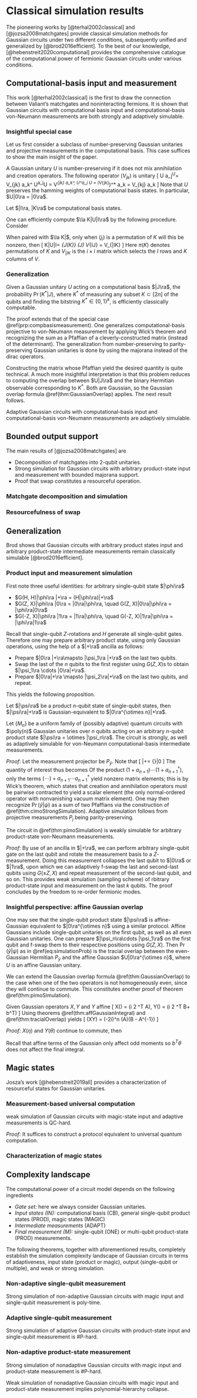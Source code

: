 # Classical simulation results
The pioneering works by [@terhal2002classical] and 
[@jozsa2008matchgates] provide classical simulation 
methods for Gaussian circuits under two different conditions, 
subsequently unified and generalized by [@brod2016efficient]. 
To the best of our knowledge, [@hebenstreit2020computational] 
provides the comprehensive catalogue of the computational power of 
fermionic Gaussian circuits under various conditions. 


## Computational-basis input and measurement

This work [@terhal2002classical] is the first to draw the connection 
between Valiant's matchgates and noninteracting fermions. 
It is shown that Gaussian circuits 
with computational basis input and computational-basis von-Neumann measurements 
are both strongly and adaptively simulable. 

### Insightful special case 
Let us first consider a subclass of number-preserving Gaussian unitaries 
and projective measurements in the computational basis. 
This case suffices to show the main insight of the paper. 

::: {.definition #npunitary name="number-preserving unitary"}
A Gaussian unitary $U$ is number-preserving if it does not mix annihilation 
and creation operators. The following operator $(V_{jk})$ is unitary 
\[ 
    U a_j^\dag U^\dag = V_{jk} a_k^\dag\implies 
    U^\dag a_j^\dag U = V^\dag_{jk} a_k^\dag, \quad U^\dag a_j 
    U = (V_{jk}^\dag)^* a_k = V_{kj} a_k
\] 
Note that $U$ preserves the hamming weights of computational basis states. 
In particular, $U|0\ra = |0\ra$. 
:::

::: {.proposition #compbasismeasurement name="computational basis measurement"} 
Let $|I\ra, |K\ra$ be computational basis states. 
:::
One can efficiently compute $\la K|U|I\ra$ by the following procedure. Consider 
\begin{aligned} 
    U|I\ra 
    &= U a^\dag_I |0\ra = U a_I^\dag U^\dag (U|0\ra) 
    = \sum_{j_1\cdots j_i} V_{I_1j_1}\cdots V_{I_iJ_i} 
    a_{j_1}^\dag \cdots a_{j_i}^\dag |0\ra 
\end{aligned}
When paired with $\la K|$, only when $(j_l)$ is a permutation of $K$ 
will this be nonzero, then 
\[ 
    \la K|U|I\ra = \sum_{J\in \pi(K)} \mrm{sgn}(J) V_{IJ} = \det V_{|IK} 
\] 
Here $\pi(K)$ denotes permutations of $K$ and 
$V_{|IK}$ is the $i\times i$ matrix which selects the $I$ rows 
and $K$ columns of $V$.  


### Generalization
::: {.theorem #cimoStrongSimulation name="strong simulation"} 
Given a Gaussian unitary $U$ acting on a computational basis $|J\ra$, 
the probability $\Pr(K^*|J)$, where $K^*$ of measuring any subset 
$K\subset [2n]$ of the qubits and finding the bitstring $K^*\in \{0, 1\}^k$, 
is efficiently classically computable. 
:::

The proof extends that of the special case \@ref(prp:compbasismeasurement). 
One generalizes computational-basis projective to 
von-Neumann measurement by applying Wick's theorem and 
recognizing the sum as a Pfaffian of a cleverly-constructed matrix 
(instead of the determinant). 
The generalization from number-preserving to parity-preserving Gaussian unitaries 
is done by using the majorana instead of the dirac operators. 

Constructing the matrix whose Pfaffian yield the desired quantity 
is quite technical. 
A much more insightful interpretation is that this problem reduces to computing 
the overlap between $U|J\ra$ and the binary Hermitian observable corresponding to $K^*$. 
Both are Gaussian, so the Gaussian overlap formula 
\@ref(thm:GaussianOverlap) applies. The next result follows. 

::: {.theorem #cimoAdaptiveSimulation name="adaptive simulation"} 
Adaptive Gaussian circuits with computational-basis input and computational-basis 
von-Neumann measurements are adaptively simulable. 
:::



## Bounded output support
The main results of [@jozsa2008matchgates] are 

- Decomposition of matchgates into $2$-qubit unitaries. 
- Strong simulation for Gaussian circuits with arbitrary product-state input 
and measurement with bounded majorana support. 
- Proof that swap constitutes a resourceful operation. 

### Matchgate decomposition and simulation

### Resourcefulness of swap 


## Generalization

Brod shows that Gaussian circuits 
with arbitrary product states input and arbitrary product-state 
intermediate measurements remain classically simulable [@brod2016efficient]. 

### Product input and measurement simulation 

First note three useful identities: for arbitrary single-qubit state $|\phi\ra$ 

- $G(H, H)|\phi\ra |+\ra = (H|\phi\ra)|+\ra$
- $G(Z, X)|\phi\ra |0\ra = |0\ra|\phi\ra, \quad 
G(Z, X)|0\ra|\phi\ra = |\phi\ra|0\ra$
- $G(-Z, X)|\phi\ra |1\ra = |1\ra|\phi\ra, \quad 
G(-Z, X)|1\ra|\phi\ra = |\phi\ra|1\ra$

Recall that single-qubit $Z$-rotations and $H$ generate all single-qubit gates. 
Therefore one may prepare arbitrary product state, using only Gaussian operations, 
using the help of a $|+\ra$ ancilla as follows: 

- Prepare $|0\ra |+\ra\mapsto |\psi_1\ra |+\ra$ on the last two qubits. 
- Swap the last of the $n$ qubits to the first register using $G(Z, X)$s 
to obtain $|\psi_1\ra \cdots |0\ra|+\ra$. 
- Prepare $|0\ra|+\ra \mapsto |\psi_2\ra|+\ra$ on the last two qubits, and repeat. 

This yields the following proposition. 

::: {.proposition #freeEquivProductState} 
Let $|\psi\ra$ be a product $n$-qubit state of single-qubit states, then 
$|\psi\ra|+\ra$ is Gaussian-equivalent to $|0\ra^{\otimes n}|+\ra$. 
:::


::: {.theorem #pimoSimulation name="product-input multiple-output strong simulation"} 

Let $\{M_n\}$ be a uniform family of (possibly adaptive) quantum 
circuits with $\poly(n)$ Gaussian unitaries over $n$ qubits acting 
on an arbitrary $n$-qubit product state $|\psi\ra = \otimes |\psi_n\ra$. 
The circuit is strongly, as well as adaptively simulable 
for von-Neumann computational-basis intermediate measurements. 
:::

_Proof_: Let the measurement projector be $P_{\tilde y}$. Note that 
\[ 
    |+\ra = \df {1+a_{n+1}^\dag} {\sqrt 2}|0\ra 
\] 
The quantity of interest thus becomes 
\begin{equation}\begin{aligned}
    \Pr(\tilde y|\psi) 
    &= \df 1 2 \la 0_{n+1}|(1+a_{n+1})U^\dag M_n^\dag P_{\tilde y}M_n U(1+a_{n+1}^\dag)|0_{n+1}\ra \\ 
    &= \df 1 2 \la 0_{n+1}|a_{n+1}U^\dag M_n^\dag P_{\tilde y}M_n Ua_{n+1}^\dag|0_{n+1}\ra 
    + \df 1 2 \la 0_{n+1}|U^\dag M_n^\dag P_{\tilde y}M_n U|0_{n+1}\ra \\ 
\end{aligned}(\#eq:simulationProb)\end{equation}
Of the product $(1+a_{n+1})\cdots (1+a_{n+1}^\dag)$, only the terms 
$(\cdots)+a_{n+1}\cdots a_{n+1}^\dag$ yield nonzero matrix elements; this is 
by Wick's theorem, which states that creation and annihilation operators must be 
pairwise contracted to yield a scalar element (the only normal-ordered operator 
with nonvanishing vacuum matrix element). 
One may then recognize $\Pr(\tilde y|\psi)$ as a sum of two Pfaffians via 
the construction of \@ref(thm:cimoStrongSimulation). Adaptive simulation follows 
from projective measurements $P_j$ being parity-preserving. 

::: {.theorem #pimoweakSimulation name="product-input multiple-output weak simulation"} 

The circuit in \@ref(thm:pimoSimulation) 
is weakly simulable for arbitrary product-state von-Neumann measurements. 
:::

_Proof_: By use of an ancilla in $|+\ra$, we can perform arbitrary single-qubit 
gate on the last qubit and rotate the measurement basis to a $Z$-measurement. 
Doing this measurement collapses the last qubit to $|0\ra$ or $|1\ra$, upon which 
we can adaptively f-swap the last and second-last qubits using $G(\pm Z, X)$ 
and repeat measurement of the second-last qubit, and so on. 
This provides weak simulation (sampling scheme) of 
rbitrary product-state input and measurement 
on the last $k$ qubits. The proof concludes by 
the freedom to re-order fermionic modes.  


### Insightful perspective: affine Gaussian overlap
One may see that the single-qubit product state $|\psi\ra$ is affine-Gaussian 
equivalent to $|0\ra^{\otimes n}$ using a similar protocol. 
Affine Gaussians include single-qubit unitaries on the first qubit, as well as all 
even Gaussian unitaries. One can prepare $|\psi_n\ra\cdots |\psi_1\ra$ on the first 
qubit and f-swap them to their respective positions using $G(Z, X)$. 
Then $\Pr(\tilde y|\psi)$ as in \@ref(eq:simulationProb) is the tracial overlap 
between the even-Gaussian Hermitian $P_{\tilde y}$ and the affine Gaussian 
$U|0\ra^{\otimes n}$, where $U$ is an affine Gaussian unitary. 

We can extend the Gaussian overlap formula \@ref(thm:GaussianOverlap) to the 
case when one of the two operators is not homogeneously even, since they will 
continue to commute. This constitutes another proof of theorem \@ref(thm:pimoSimulation). 

::: {.theorem #affGaussianOverlap name="affine-Gaussian operator overlap"}
Given Gaussian operators $X, Y$ and $Y$ affine 
\[ 
    X(\eta) = \exp\left(\df i 2 \eta^T A\eta\right), \quad 
    Y(\theta) = \exp\left(\df i 2 \theta^T B\theta + b^T\theta\right)
\] 
Using theorems \@ref(thm:affGaussianIntegral) and \@ref(thm:tracialOverlap) 
yields 
\[ 
    \tr(XY) = (-2i)^n \Pf(A)\Pf(B - A^{-1})
\] 
:::

_Proof:_ $X(\eta)$ and $Y(\theta)$ continue to commute, then 
\begin{aligned}
    \tr(XY)
    &= (-2)^n \int D\theta\, D\eta \, e^{\theta^T\eta} X(\eta) Y(\theta) \\ 
    &= (-2)^n \int D\theta \exp\left(\df i 2 \theta^T B\theta+b^T\theta\right) 
    \int D\eta \, e^{\theta^T\eta} 
    \exp\left(\df i 2 \eta^T A\eta\right) \\ 
    &= (-2)^n \int D\theta \exp\left(\df i 2 \theta^T B\theta+b^T\theta\right) 
    i^n \Pf(A) \exp\left(-\df i 2 \theta^T A^{-1} \theta\right) \\ 
    &= (-2i)^n\Pf(A) \int D\theta \exp\left[\df i 2 \theta^T (B-A^{-1})\theta+b^T\theta\right] \\ 
    &= (-2i)^n \Pf(A)\Pf(B - A^{-1})
\end{aligned}
Recall that affine terms of the Gaussian only affect odd moments 
so $b^T\theta$ does not affect the final integral. 

## Magic states

Josza's work [@hebenstreit2019all] provides a characterization of 
resourceful states for Gaussian unitaries. 

### Measurement-based universal computation
::: {.theorem #qchardSimulation name="swap gadget construction"} 

weak simulation of Gaussian circuits with magic-state input and 
adaptive measurements is QC-hard.
:::
_Proof:_ It suffices to construct a protocol equivalent to universal 
quantum computation.

### Characterization of magic states 


## Complexity landscape
The computational power of a circuit model depends on the following ingredients 

- _Gate set:_ here we always consider Gaussian unitaries. 
- _Input states (IN):_ computational basis (CB), general single-qubit product states (PROD), 
magic states (MAGIC)
- _Intermediate measurements_ (ADAPT)
- _Final measurement (M):_ single-qubit (ONE) or multi-qubit product-state (PROD) measurements. 

The following theorems, together with aforementioned results, 
completely establish the simulation complexity landscape 
of Gaussian circuits in terms of adaptiveness, input state (product or magic), 
output (single-qubit or multiple), and weak or strong simulation.

### Non-adaptive single-qubit measurement 

::: {.theorem #naOneSimulation} 

Strong simulation of 
non-adaptive Gaussian circuits with magic input 
and single-qubit measurement is poly-time. 
:::

### Adaptive single-qubit measurement 
::: {.theorem #aOneSimulation} 

Strong simulation of adaptive Gaussian circuits with product-state input 
and single-qubit measurement is #P-hard.
:::

### Non-adaptive product-state measurement 
::: {.theorem #naProdSimulation} 

Strong simulation of nonadaptive Gaussian circuits with 
magic input and product-state measurement is #P-hard.
:::

::: {.theorem #naMagicSimulation} 

Weak simulation of nonadaptive Gaussian circuits with 
magic input and product-state measurement implies polynomial-hierarchy collapse.
:::
